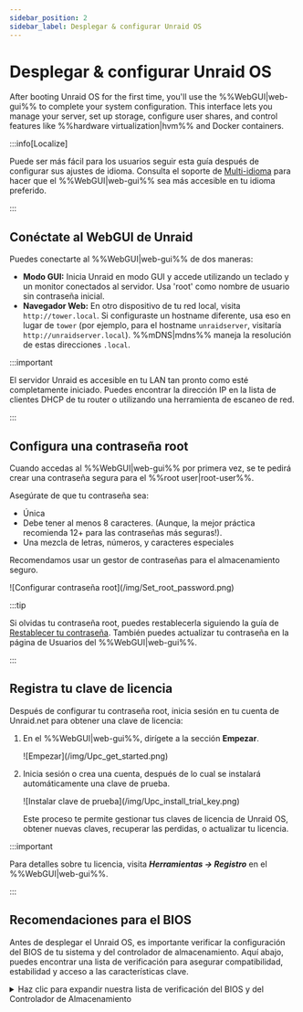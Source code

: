 ```yaml
---
sidebar_position: 2
sidebar_label: Desplegar & configurar Unraid OS
---
```


# Desplegar & configurar Unraid OS

After booting Unraid OS for the first time, you'll use the %%WebGUI|web-gui%% to complete your system configuration. This interface lets you manage your server, set up storage, configure user shares, and control features like %%hardware virtualization|hvm%% and Docker containers.

:::info\[Localize]

Puede ser más fácil para los usuarios seguir esta guía después de configurar sus ajustes de idioma. Consulta el soporte de [Multi-idioma](../../using-unraid-to/customize-your-experience/multi-language-support.mdx) para hacer que el %%WebGUI|web-gui%% sea más accesible en tu idioma preferido.

:::

## Conéctate al WebGUI de Unraid

Puedes conectarte al %%WebGUI|web-gui%% de dos maneras:

- **Modo GUI:** Inicia Unraid en modo GUI y accede utilizando un teclado y un monitor conectados al servidor. Usa 'root' como nombre de usuario sin contraseña inicial.
- **Navegador Web:** En otro dispositivo de tu red local, visita `http://tower.local`. Si configuraste un hostname diferente, usa eso en lugar de `tower` (por ejemplo, para el hostname `unraidserver`, visitaría `http://unraidserver.local`). %%mDNS|mdns%% maneja la resolución de estas direcciones `.local`.

:::important

El servidor Unraid es accesible en tu LAN tan pronto como esté completamente iniciado. Puedes encontrar la dirección IP en la lista de clientes DHCP de tu router o utilizando una herramienta de escaneo de red.

:::

## Configura una contraseña root

Cuando accedas al %%WebGUI|web-gui%% por primera vez, se te pedirá crear una contraseña segura para el %%root user|root-user%%.

Asegúrate de que tu contraseña sea:

- Única
- Debe tener al menos 8 caracteres. (Aunque, la mejor práctica recomienda 12+ para las contraseñas más seguras!).
- Una mezcla de letras, números, y caracteres especiales

Recomendamos usar un gestor de contraseñas para el almacenamiento seguro.

<div style={{ margin: 'auto', maxWidth: '300px'}}>
  ![Configurar contraseña root](/img/Set_root_password.png)
</div>

:::tip

Si olvidas tu contraseña root, puedes restablecerla siguiendo la guía de [Restablecer tu contraseña](../../system-administration/secure-your-server/user-management.mdx#reset-your-password). También puedes actualizar tu contraseña en la página de Usuarios del %%WebGUI|web-gui%%.

:::

## Registra tu clave de licencia

Después de configurar tu contraseña root, inicia sesión en tu cuenta de Unraid.net para obtener una clave de licencia:

1. En el %%WebGUI|web-gui%%, dirígete a la sección **Empezar**.

   <div style={{ margin: 'auto', maxWidth: '500px'}}>
     ![Empezar](/img/Upc_get_started.png)
   </div>

2. Inicia sesión o crea una cuenta, después de lo cual se instalará automáticamente una clave de prueba.

   <div style={{ margin: 'auto', maxWidth: '500px'}}>
     ![Instalar clave de prueba](/img/Upc_install_trial_key.png)
   </div>

   Este proceso te permite gestionar tus claves de licencia de Unraid OS, obtener nuevas claves, recuperar las perdidas, o actualizar tu licencia.

:::important

Para detalles sobre tu licencia, visita ***Herramientas → Registro*** en el %%WebGUI|web-gui%%.

:::

## Recomendaciones para el BIOS

Antes de desplegar el Unraid OS, es importante verificar la configuración del BIOS de tu sistema y del controlador de almacenamiento. Aquí abajo, puedes encontrar una lista de verificación para asegurar compatibilidad, estabilidad y acceso a las características clave.

<details>
  <summary>Haz clic para expandir nuestra lista de verificación del BIOS y del Controlador de Almacenamiento</summary>

  Una configuración adecuada del BIOS y del controlador de almacenamiento es vital para un despliegue estable de Unraid OS. Usa esta lista de verificación antes de tu primer inicio.

  ### Configuraciones Básicas

  ✅ Configura la memoria USB como el dispositivo de arranque principal.\
  ✅ Configura el controlador de almacenamiento en modo **%%AHCI|ahci%%** con conexiones SATA.\
  ✅ Establece el controlador en **%%HBA mode|hba-mode%%** (no **%%RAID|raid%%**).\
  ✅ Desactiva **Secure Boot** ya que no es compatible con Unraid OS.

  ### Configuraciones Avanzadas

  ✅ Habilita las características de **%%hardware virtualization|hvm%%** (por ej., **%%Intel VT-x|intel-vt-x%%** o **%%AMD-V|amd-v%%**) para **%%virtual machines (VMs)|vm%%**.\
  ✅ Habilita el soporte de **%%IOMMU|iommu%%** (Intel VT-d o AMD-Vi) para la asignación de dispositivos PCI a VMs.

  ### Consejos para Solucionar Problemas

  Si Unraid OS no se inicia, intenta:

  ✅ Ajustando el orden de arranque a: **Forced-FDD**, **USB-HDD**, **USB-ZIP**.\
  ✅ Deshabilitando el soporte USB 2.0/3.0.\
  ✅ Desactivando cualquier característica de Arranque Rápido.\
  ✅ Desactivando el soporte para teclado USB.

  Para más asistencia, visita el [foro de soporte general de Unraid](https://forums.unraid.net/).

  :::importante
  Muchas placas base limitan la selección de dispositivos de arranque a 12 discos duros. Si tu memoria USB se reconoce como un disco duro, es posible que no puedas arrancar desde ella después de instalar 12 discos duros físicos. Configura el BIOS para tratar la memoria USB como un dispositivo extraíble siempre que sea posible.

  Si se está utilizando una HBA adicional, puedes deshabilitar el soporte INT 13h para evitar que sus discos conectados aparezcan en la lista de dispositivos de arranque, ayudando a mantener el límite de 12 discos.
  :::
</details>
